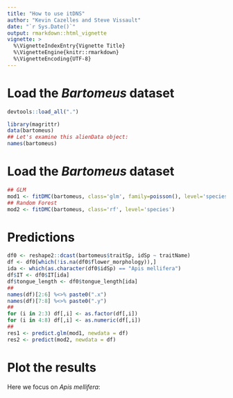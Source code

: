 ```yaml
---
title: "How to use itDNS"
author: "Kevin Cazelles and Steve Vissault"
date: "`r Sys.Date()`"
output: rmarkdown::html_vignette
vignette: >
  %\VignetteIndexEntry{Vignette Title}
  %\VignetteEngine{knitr::rmarkdown}
  %\VignetteEncoding{UTF-8}
---
```



# Load the *Bartomeus* dataset

```r
devtools::load_all(".")
```

```r
library(magrittr)
data(bartomeus)
## Let's examine this alienData object:
names(bartomeus)
```

<!-- idp <- which(as.character(bartomeus$interactPair[,1]) == "Apis mellifera") -->

<!-- idp <- which(bartomeus$traitSp$traitName=="flower_morphology")
simpleNetwork(bartomeus$interactPair) -->


# Load the *Bartomeus* dataset

```r
## GLM
mod1 <- fitDMC(bartomeus, class='glm', family=poisson(), level='species', step=TRUE)
## Random Forest
mod2 <- fitDMC(bartomeus, class='rf', level='species')
```

# Predictions

```r
df0 <- reshape2::dcast(bartomeus$traitSp, idSp ~ traitName)
df <- df0[which(!is.na(df0$flower_morphology)),]
ida <- which(as.character(df0$idSp) == "Apis mellifera")
df$IT <- df0$IT[ida]
df$tongue_length <- df0$tongue_length[ida]
##
names(df)[2:6] %<>% paste0(".x")
names(df)[7:8] %<>% paste0(".y")
##
for (i in 2:3) df[,i] <- as.factor(df[,i])
for (i in 4:8) df[,i] <- as.numeric(df[,i])
##
res1 <- predict.glm(mod1, newdata = df)
res2 <- predict(mod2, newdata = df)
```




# Plot the results

Here we focus on *Apis mellifera*:

<!-- ```{r fitDMC, "}
library(igraph)
idp <- which(bartomeus$traitSp$traitName=="flower_morphology")
nms <- c(as.character(bartomeus$traitSp$idSp[idp]), "Apis mellifera")
ids <- which(rownames(bartomeus$interactSp)%in%nms)
graphi <- graph_from_adjacency_matrix(bartomeus$interactSp[ids,ids])
seqtyp <- rep(1, length(nms))
seqtyp[4] <- 2
# plot(graphi,
#   vertex.size =
#   layout = layout_in_circle(graphi, c(1:3,5:57)))
``` -->


<!-- id <- which(bartomeus$traitSp$traitName=="flower_morphology")

bartomeus$idSp

plot.igraph(net,
   vertex.size = nodes$No.sources,
   vertex.color = as.factor(nodes$Type),
   vertex.frame.color= "black",
   vertex.label.color="black",
   edge.width = links$weight,
   edge.arrow.size = 1+10*log(links$weight/min(links$weight)),
   edge.color = factor(data.frame(from=links$from,
   Type=nodes[match(links$from, nodes$id),4])$Type,
   levels=levels(as.factor(nodes$Type))),
   vertex.label=NA, layout = coords, add=TRUE)
 # a loop is needed as 'srt' cannot be a vector....
 for (i in 1:length(seq.angle)) {
   text(x=title.coords[i,1], y=title.coords[i,2], nodes$Node.name[i],
   pos = title.pos[i], srt=title.angle[i], cex=0.9)
 } -->
